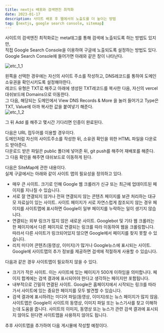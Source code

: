 ```yaml
---
title: nextjs 배포와 검색엔진 최적화
date: 2023-01-17
description: 사이트 배포 후 웹에서의 노출도를 더 높이는 방법
tag: [nextjs, google search console, sitemap]
---
```


사이트의 검색엔진 최적화로는 meta태그를 통해 검색에 노출되도록 하는 방법도 있지만,  
직접 Google Search Console을 이용하여 구글에 노출되도록 설정하는 방법도 있다.  
Google Search Console에 들어가면 아래와 같은 창이 나타난다.  

![etc_1_1](https://github.com/Oldentomato/PortFolio_Next/blob/main/postsimg/etc_1_1.png?raw=true)
  
왼쪽을 선택한 경우에는 자신의 사이트 주소를 작성하고, DNS레코드를 통하여 도메인 소유권을 확인시키도록 설정해야한다.  
레코드 유형은 TXT로 해주고 아래에 생성된 TXT레코드를 복사한 다음, 자신의 vercel 대쉬보드에 Domains으로 이동한다.  
그 다음, 해당되는 도메인에서 View DNS Records & More 을 눌러 들어가고 Type은 TXT, Value에 아까 복사한 값을 붙여넣기 해준다.  
![etc_1_2](https://github.com/Oldentomato/PortFolio_Next/blob/main/postsimg/etc_1_2.png?raw=true)

그 뒤 Add 를 해주고 몇시간 기다리면 인증이 완료된다.  
 
다음은 URL 접두어를 이용할 경우이다.  
도메인처럼 자신의 사이트주소를 작성한 뒤, 소유권 확인을 위한 HTML 파일을 다운로드 받아준다.  
다운로드 받은 파일은 public 폴더에 넣어준 뒤, git push를 해주어 재배포를 해준다.  
그 다음 확인을 해주면 대쉬보드로 이동하게 된다.  
  
다음은 SiteMap에 관한 내용이다.  
실제 구글에서는 아래와 같이 사이트 맵의 필요성을 정의하고 있다.
- 매우 큰 사이트. 크기로 인해 Google 웹 크롤러가 신규 또는 최근에 업데이트된 페이지를 지나칠 수 있습니다.  
- 서로 잘 연결되지 않거나 전혀 연결되지 않는 콘텐츠 페이지를 보관 처리하는 대규모 자료실이 있는 사이트. 
사이트 페이지가 서로 자연스럽게 참조되지 않는 경우 페이지를 사이트맵에 표시하면 Google이 일부 페이지를 누락하는 일이 생기지 않습니다.  
- 연결되는 외부 링크가 많지 않은 새로운 사이트. Googlebot 및 기타 웹 크롤러는 한 페이지에서 다른 페이지로 연결되는 링크를 따라 이동하여 웹을 크롤링합니다. 
따라서 다른 사이트가 링크되어있지 않으면 Google에서 페이지를 찾지 못할 수 있습니다.  
- 리치 미디어 콘텐츠(동영상, 이미지)가 많거나 Google뉴스에 표시되는 사이트. Google에 사이트맵의 추가 정보를 제공하면 검색에 적절하게 사용할 수 있습니다.  

다음과 같은 경우 사이트맵이 필요하지 않을 수 있다.  
- 크기가 작은 사이트. 이는 사이트에 있는 페이지가 500개 이하임을 의미합니다. 페이지 합계에는 검색 결과에 표시되어야 한다고 생각하는 페이지만 포함됩니다.  
- 내부적으로 긴밀히 연결된 사이트. Google은 홈페이지에서 시작되는 링크를 따라가서 사이트에 있는 중요한 페이지를 모두 발견할 수 있습니다.  
- 검색 결과에 표시하려는 미디어 파일(동영상, 이미지)또는 뉴스 페이지가 많지 않음. 사이트맵은 Google이 사이트의 동영상, 이미지 파일 또는 뉴스기사를 찾고 이해하는데 도움을 줍니다. 
사이트의 이미지, 동영상 또는 뉴스가 관련 검색 결과에 표시되지 않아도 된다면 사이트맵을 사용하지 않아도 됩니다.  

추후 사이트맵을 추가하여 다음 게시물에 작성할 예정이다.
